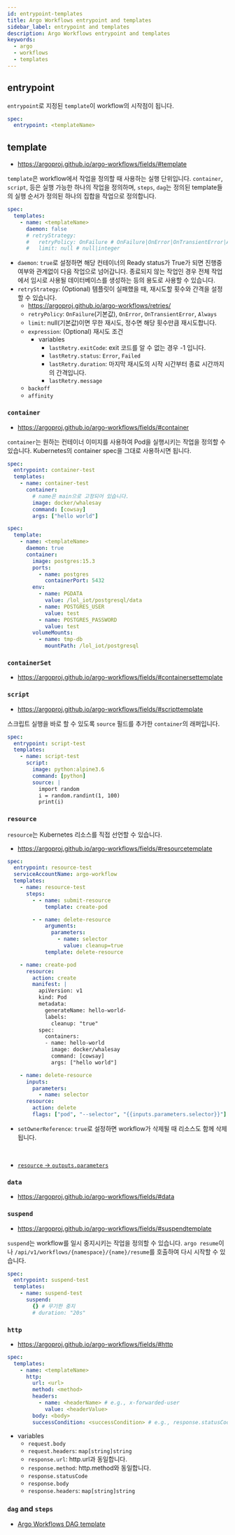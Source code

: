 ```yaml
---
id: entrypoint-templates
title: Argo Workflows entrypoint and templates
sidebar_label: entrypoint and templates
description: Argo Workflows entrypoint and templates
keywords:
  - argo
  - workflows
  - templates
---
```


## entrypoint

`entrypoint`로 지정된 `template`이 workflow의 시작점이 됩니다.

```yaml
spec:
  entrypoint: <templateName>
```

## template

- https://argoproj.github.io/argo-workflows/fields/#template

`template`은 workflow에서 작업을 정의할 때 사용하는 실행 단위입니다. `container`, `script`, 등은 실행 가능한 하나의 작업을 정의하며, `steps`, `dag`는 정의된 template들의 실행 순서가 정의된 하나의 집합을 작업으로 정의합니다.

```yaml
spec:
  templates:
    - name: <templateName>
      daemon: false
      # retryStrategy:
      #   retryPolicy: OnFailure # OnFailure|OnError|OnTransientError|Always
      #   limit: null # null|integer
```

- `daemon`: `true`로 설정하면 해당 컨테이너의 Ready status가 True가 되면 진행중 여부와 관계없이 다음 작업으로 넘어갑니다. 종료되지 않는 작업인 경우 전체 작업에서 임시로 사용될 데이터베이스를 생성하는 등의 용도로 사용할 수 있습니다.
- `retryStrategy`: (Optional) 템플릿이 실패했을 때, 재시도할 횟수와 간격을 설정할 수 있습니다.
  - https://argoproj.github.io/argo-workflows/retries/
  - `retryPolicy`: `OnFailure`(기본값), `OnError`, `OnTransientError`, `Always`
  - `limit`: null(기본값)이면 무한 재시도, 정수면 해당 횟수만큼 재시도합니다.
  - `expression`: (Optional) 재시도 조건
    - variables
      - `lastRetry.exitCode`: exit 코드를 알 수 없는 경우 -1 입니다.
      - `lastRetry.status`: `Error`, `Failed`
      - `lastRetry.duration`: 마지막 재시도의 시작 시간부터 종료 시간까지의 간격입니다.
      - `lastRetry.message`
  - `backoff`
  - `affinity`

### `container`

- https://argoproj.github.io/argo-workflows/fields/#container

`container`는 원하는 컨테이너 이미지를 사용하여 Pod을 실행시키는 작업을 정의할 수 있습니다. Kubernetes의 container spec을 그대로 사용하시면 됩니다.

```yaml
spec:
  entrypoint: container-test
  templates:
    - name: container-test
      container:
        # name은 main으로 고정되어 있습니다.
        image: docker/whalesay
        command: [cowsay]
        args: ["hello world"]
```

```yaml
spec:
  template:
    - name: <templateName>
      daemon: true
      container:
        image: postgres:15.3
        ports:
          - name: postgres
            containerPort: 5432
        env:
          - name: PGDATA
            value: /lol_iot/postgresql/data
          - name: POSTGRES_USER
            value: test
          - name: POSTGRES_PASSWORD
            value: test
        volumeMounts:
          - name: tmp-db
            mountPath: /lol_iot/postgresql
```

### `containerSet`

- https://argoproj.github.io/argo-workflows/fields/#containersettemplate

### `script`

- https://argoproj.github.io/argo-workflows/fields/#scripttemplate

스크립트 실행을 바로 할 수 있도록 `source` 필드를 추가한 `container`의 래퍼입니다.

```yaml
spec:
  entrypoint: script-test
  templates:
    - name: script-test
      script:
        image: python:alpine3.6
        command: [python]
        source: |
          import random
          i = random.randint(1, 100)
          print(i)
```

### `resource`

`resource`는 Kubernetes 리소스를 직접 선언할 수 있습니다.

- https://argoproj.github.io/argo-workflows/fields/#resourcetemplate

```yaml
spec:
  entrypoint: resource-test
  serviceAccountName: argo-workflow
  templates:
    - name: resource-test
      steps:
        - - name: submit-resource
            template: create-pod

        - - name: delete-resource
            arguments:
              parameters:
                - name: selector
                  value: cleanup=true
            template: delete-resource

    - name: create-pod
      resource:
        action: create
        manifest: |
          apiVersion: v1
          kind: Pod
          metadata:
            generateName: hello-world-
            labels:
              cleanup: "true"
          spec:
            containers:
            - name: hello-world
              image: docker/whalesay
              command: [cowsay]
              args: ["hello world"]

    - name: delete-resource
      inputs:
        parameters:
          - name: selector
      resource:
        action: delete
        flags: ["pod", "--selector", "{{inputs.parameters.selector}}"]
```

- `setOwnerReference`: `true`로 설정하면 workflow가 삭제될 때 리소스도 함께 삭제됩니다.

<br />

- [`resource` -> `outputs.parameters`](/docs/mlops/mlops/workflow/argo-workflows/variables#resource---outputsparameters)

### `data`

- https://argoproj.github.io/argo-workflows/fields/#data

### `suspend`

- https://argoproj.github.io/argo-workflows/fields/#suspendtemplate

`suspend`는 workflow를 일시 중지시키는 작업을 정의할 수 있습니다. `argo resume`이나 `/api/v1/workflows/{namespace}/{name}/resume`를 호출하여 다시 시작할 수 있습니다.

```yaml
spec:
  entrypoint: suspend-test
  templates:
    - name: suspend-test
      suspend:
        {} # 무기한 중지
        # duration: "20s"
```

### `http`

- https://argoproj.github.io/argo-workflows/fields/#http

```yaml
spec:
  templates:
    - name: <templateName>
      http:
        url: <url>
        method: <method>
        headers:
          - name: <headerName> # e.g., x-forwarded-user
            value: <headerValue>
        body: <body>
        successCondition: <successCondition> # e.g., response.statusCode < 400
```

- variables
  - `request.body`
  - `request.headers`: `map[string]string`
  - `response.url`: http.url과 동일합니다.
  - `response.method`: http.method와 동일합니다.
  - `response.statusCode`
  - `response.body`
  - `response.headers`: `map[string]string`

### `dag` and `steps`

- [Argo Workflows DAG template](/docs/mlops/mlops/workflow/argo-workflows/dag)
